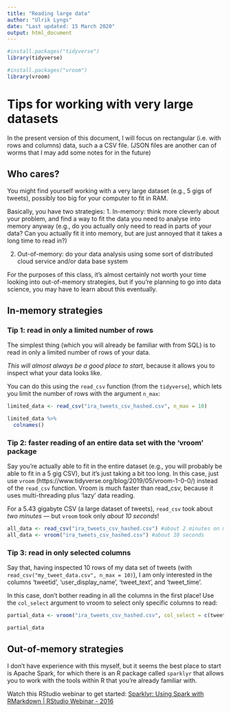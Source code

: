 ```yaml
---
title: "Reading large data"
author: "Ulrik Lyngs"
date: "Last updated: 15 March 2020"
output: html_document
---
```


```r
#install.packages("tidyverse") 
library(tidyverse)

#install.packages("vroom")
library(vroom)
```

# Tips for working with very large datasets
In the present version of this document, I will focus on rectangular (i.e. with rows and columns) data, such a a CSV file. 
(JSON files are another can of worms that I may add some notes for in the future)

## Who cares?
You might find yourself working with a very large dataset (e.g., 5 gigs of tweets), possibly too big for your computer to fit in RAM.

Basically, you have two strategies: 
1. In-memory: think more cleverly about your problem, and find a way to fit the data you need to analyse into memory anyway 
  (e.g., do you actually only need to read in parts of your data? Can you actually fit it into memory, but are just annoyed that it takes a long time to read in?)

2. Out-of-memory: do your data analysis using some sort of distributed cloud service and/or data base system

For the purposes of this class, it's almost certainly not worth your time looking into out-of-memory strategies, but if you're planning to go into data science, you may have to learn about this eventually.

## In-memory strategies
### Tip 1: read in only a limited number of rows
The simplest thing (which you will already be familiar with from SQL) is to read in only a limited number of rows of your data.

*This will almost always be a good place to start*, because it allows you to inspect what your data looks like.

You can do this using the `read_csv` function (from the `tidyverse`), which lets you limit the number of rows with the argument `n_max`:

```r
limited_data <- read_csv("ira_tweets_csv_hashed.csv", n_max = 10)

limited_data %>% 
  colnames()
```

### Tip 2: faster reading of an entire data set with the 'vroom' package
Say you're actually able to fit in the entire dataset (e.g., you will probably be able to fit in a 5 gig CSV), but it's just taking a bit too long. 
In this case, just use `vroom` (https://www.tidyverse.org/blog/2019/05/vroom-1-0-0/) instead of the `read_csv` function.
Vroom is much faster than read_csv, because it uses multi-threading plus 'lazy' data reading.

For a 5.43 gigabyte CSV (a large dataset of tweets), `read_csv` took about *two minutes* --- but `vroom` took only *about 10 seconds*!

```r
all_data <- read_csv("ira_tweets_csv_hashed.csv") #about 2 minutes on my 2018 macbook pro
all_data <- vroom("ira_tweets_csv_hashed.csv") #about 10 seconds
```


### Tip 3: read in only selected columns
Say that, having inspected 10 rows of my data set of tweets (with `read_csv("my_tweet_data.csv", n_max = 10)`), I am only interested in the columns 'tweetid', 'user_display_name', 'tweet_text', and 'tweet_time'.

In this case, don't bother reading in all the columns in the first place!
Use the `col_select` argument to vroom to select only specific columns to read:

```r
partial_data <- vroom("ira_tweets_csv_hashed.csv", col_select = c(tweetid, user_display_name, tweet_text, tweet_time))

partial_data
```

## Out-of-memory strategies
I don't have experience with this myself, but it seems the best place to start is Apache Spark, for which there is an R package called `sparklyr` that allows you to work with the tools within R that you're already familiar with.

Watch this RStudio webinar to get started: [Sparklyr: Using Spark with RMarkdown | RStudio Webinar - 2016](https://www.youtube.com/watch?v=GtVwHNxXVgQ)



